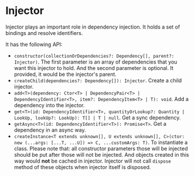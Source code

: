 # Injector

Injector plays an important role in dependency injection. It holds a set of bindings and resolve identifiers.

It has the following API:

* `constructor(collectionOrDependencies?: Dependency[], parent?: Injector)`. The first parameter is an array of dependencies that you want this injector to hold. And the second parameter is optional. It provided, it would be the injector's parent.
* `createChild(dependencies?: Dependency[]): Injector`. Create a child injector.
* `add<T>(dependency: Ctor<T> | DependencyPair<T> | DependencyIdentifier<T>, item?: DependencyItem<T> | T): void`. Add a dependency into the injector.
* `get<T>(id: DependencyIdentifier<T>, quantityOrLookup?: Quantity | LookUp, lookUp?: LookUp): T[] | T | null`. Get a sync dependency.
* `getAsync<T>(id: DependencyIdentifier<T>): Promise<T>`. Get a dependency in an async way.
* `createInstance<T extends unknown[], U extends unknown[], C>(ctor: new (...args: [...T, ...U]) => C, ...customArgs: T)`. To instantiate a class. Please note that: all constructor parameters those will be injected should be put after those will not be injected. And objects created in this way would **not** be cached in injector. Injector will not call `dispose` method of these objects when injector itself is disposed.
